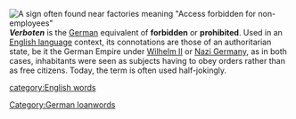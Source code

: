 
[[Image:Verboten.jpg|thumb|A sign often found near factories meaning "Access forbidden for non-employees"]]
'''''Verboten''''' is the [[German language|German]] equivalent of '''forbidden''' or '''prohibited'''. Used in an [[English language]] context, its connotations are those of an authoritarian state, be it the German Empire under [[Wilhelm II]] or [[Nazi Germany]], as in both cases, inhabitants were seen as subjects having to obey orders rather than as free citizens. Today, the term is often used half-jokingly.

{{vocab-stub}}

[[category:English words]]
[[Category:German loanwords]]